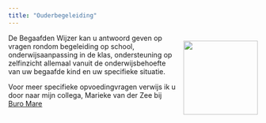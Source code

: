 ```yaml
---
title: "Ouderbegeleiding"
---
```


<div style="float: right; margin-left: 15px;">
  ![](/www/images/DSCF0341.jpg){fig-alt="Ouder" width=150px}
</div>

De Begaafden Wijzer kan u antwoord geven op vragen rondom begeleiding op school, onderwijsaanpassing in de klas, ondersteuning op zelfinzicht allemaal vanuit de onderwijsbehoefte van uw begaafde kind en uw specifieke situatie.

Voor meer specifieke opvoedingvragen verwijs ik u door naar mijn collega, Marieke van der Zee bij [Buro Mare](http://www.buromare.nl/)
